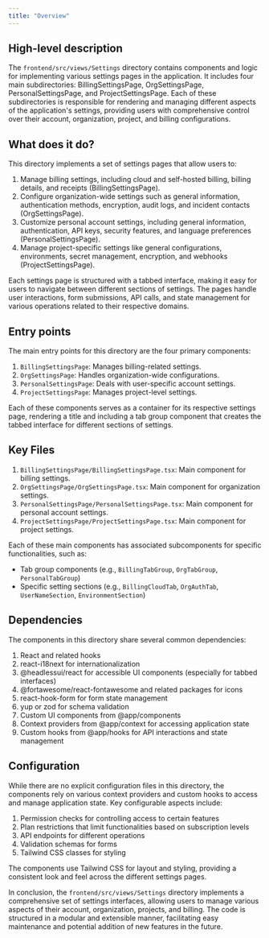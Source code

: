 ```yaml
---
title: "Overview"
---
```


## High-level description
The `frontend/src/views/Settings` directory contains components and logic for implementing various settings pages in the application. It includes four main subdirectories: BillingSettingsPage, OrgSettingsPage, PersonalSettingsPage, and ProjectSettingsPage. Each of these subdirectories is responsible for rendering and managing different aspects of the application's settings, providing users with comprehensive control over their account, organization, project, and billing configurations.

## What does it do?
This directory implements a set of settings pages that allow users to:

1. Manage billing settings, including cloud and self-hosted billing, billing details, and receipts (BillingSettingsPage).
2. Configure organization-wide settings such as general information, authentication methods, encryption, audit logs, and incident contacts (OrgSettingsPage).
3. Customize personal account settings, including general information, authentication, API keys, security features, and language preferences (PersonalSettingsPage).
4. Manage project-specific settings like general configurations, environments, secret management, encryption, and webhooks (ProjectSettingsPage).

Each settings page is structured with a tabbed interface, making it easy for users to navigate between different sections of settings. The pages handle user interactions, form submissions, API calls, and state management for various operations related to their respective domains.

## Entry points
The main entry points for this directory are the four primary components:

1. `BillingSettingsPage`: Manages billing-related settings.
2. `OrgSettingsPage`: Handles organization-wide configurations.
3. `PersonalSettingsPage`: Deals with user-specific account settings.
4. `ProjectSettingsPage`: Manages project-level settings.

Each of these components serves as a container for its respective settings page, rendering a title and including a tab group component that creates the tabbed interface for different sections of settings.

## Key Files
1. `BillingSettingsPage/BillingSettingsPage.tsx`: Main component for billing settings.
2. `OrgSettingsPage/OrgSettingsPage.tsx`: Main component for organization settings.
3. `PersonalSettingsPage/PersonalSettingsPage.tsx`: Main component for personal account settings.
4. `ProjectSettingsPage/ProjectSettingsPage.tsx`: Main component for project settings.

Each of these main components has associated subcomponents for specific functionalities, such as:

- Tab group components (e.g., `BillingTabGroup`, `OrgTabGroup`, `PersonalTabGroup`)
- Specific setting sections (e.g., `BillingCloudTab`, `OrgAuthTab`, `UserNameSection`, `EnvironmentSection`)

## Dependencies
The components in this directory share several common dependencies:

1. React and related hooks
2. react-i18next for internationalization
3. @headlessui/react for accessible UI components (especially for tabbed interfaces)
4. @fortawesome/react-fontawesome and related packages for icons
5. react-hook-form for form state management
6. yup or zod for schema validation
7. Custom UI components from @app/components
8. Context providers from @app/context for accessing application state
9. Custom hooks from @app/hooks for API interactions and state management

## Configuration
While there are no explicit configuration files in this directory, the components rely on various context providers and custom hooks to access and manage application state. Key configurable aspects include:

1. Permission checks for controlling access to certain features
2. Plan restrictions that limit functionalities based on subscription levels
3. API endpoints for different operations
4. Validation schemas for forms
5. Tailwind CSS classes for styling

The components use Tailwind CSS for layout and styling, providing a consistent look and feel across the different settings pages.

In conclusion, the `frontend/src/views/Settings` directory implements a comprehensive set of settings interfaces, allowing users to manage various aspects of their account, organization, projects, and billing. The code is structured in a modular and extensible manner, facilitating easy maintenance and potential addition of new features in the future.